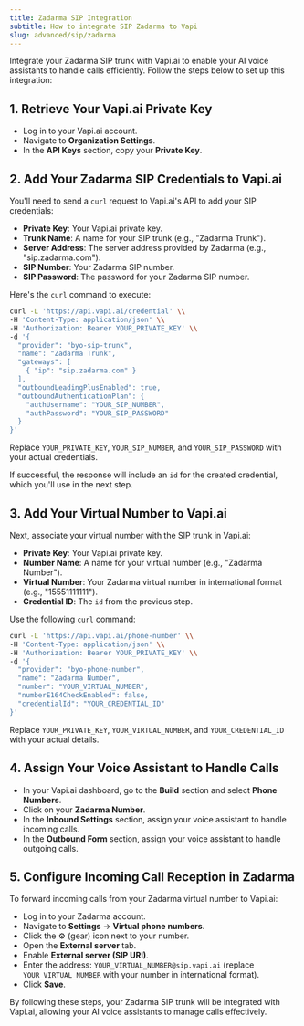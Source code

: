 ```yaml
---
title: Zadarma SIP Integration
subtitle: How to integrate SIP Zadarma to Vapi
slug: advanced/sip/zadarma
---
```



Integrate your Zadarma SIP trunk with Vapi.ai to enable your AI voice assistants to handle calls efficiently. Follow the steps below to set up this integration:

## 1. Retrieve Your Vapi.ai Private Key

- Log in to your Vapi.ai account.
- Navigate to **Organization Settings**.
- In the **API Keys** section, copy your **Private Key**.

## 2. Add Your Zadarma SIP Credentials to Vapi.ai

You'll need to send a `curl` request to Vapi.ai's API to add your SIP credentials:

- **Private Key**: Your Vapi.ai private key.
- **Trunk Name**: A name for your SIP trunk (e.g., "Zadarma Trunk").
- **Server Address**: The server address provided by Zadarma (e.g., "sip.zadarma.com").
- **SIP Number**: Your Zadarma SIP number.
- **SIP Password**: The password for your Zadarma SIP number.

Here's the `curl` command to execute:

```bash
curl -L 'https://api.vapi.ai/credential' \\
-H 'Content-Type: application/json' \\
-H 'Authorization: Bearer YOUR_PRIVATE_KEY' \\
-d '{
  "provider": "byo-sip-trunk",
  "name": "Zadarma Trunk",
  "gateways": [
    { "ip": "sip.zadarma.com" }
  ],
  "outboundLeadingPlusEnabled": true,
  "outboundAuthenticationPlan": {
    "authUsername": "YOUR_SIP_NUMBER",
    "authPassword": "YOUR_SIP_PASSWORD"
  }
}'
```
Replace `YOUR_PRIVATE_KEY`, `YOUR_SIP_NUMBER`, and `YOUR_SIP_PASSWORD` with your actual credentials.

If successful, the response will include an `id` for the created credential, which you'll use in the next step.

## 3. Add Your Virtual Number to Vapi.ai

Next, associate your virtual number with the SIP trunk in Vapi.ai:

- **Private Key**: Your Vapi.ai private key.
- **Number Name**: A name for your virtual number (e.g., "Zadarma Number").
- **Virtual Number**: Your Zadarma virtual number in international format (e.g., "15551111111").
- **Credential ID**: The `id` from the previous step.

Use the following `curl` command:

```bash
curl -L 'https://api.vapi.ai/phone-number' \\
-H 'Content-Type: application/json' \\
-H 'Authorization: Bearer YOUR_PRIVATE_KEY' \\
-d '{
  "provider": "byo-phone-number",
  "name": "Zadarma Number",
  "number": "YOUR_VIRTUAL_NUMBER",
  "numberE164CheckEnabled": false,
  "credentialId": "YOUR_CREDENTIAL_ID"
}'
```

Replace `YOUR_PRIVATE_KEY`, `YOUR_VIRTUAL_NUMBER`, and `YOUR_CREDENTIAL_ID` with your actual details.

## 4. Assign Your Voice Assistant to Handle Calls

- In your Vapi.ai dashboard, go to the **Build** section and select **Phone Numbers**.
- Click on your **Zadarma Number**.
- In the **Inbound Settings** section, assign your voice assistant to handle incoming calls.
- In the **Outbound Form** section, assign your voice assistant to handle outgoing calls.

## 5. Configure Incoming Call Reception in Zadarma

To forward incoming calls from your Zadarma virtual number to Vapi.ai:

- Log in to your Zadarma account.
- Navigate to **Settings** → **Virtual phone numbers**.
- Click the ⚙ (gear) icon next to your number.
- Open the **External server** tab.
- Enable **External server (SIP URI)**.
- Enter the address: `YOUR_VIRTUAL_NUMBER@sip.vapi.ai` (replace `YOUR_VIRTUAL_NUMBER` with your number in international format).
- Click **Save**.

By following these steps, your Zadarma SIP trunk will be integrated with Vapi.ai, allowing your AI voice assistants to manage calls effectively.
